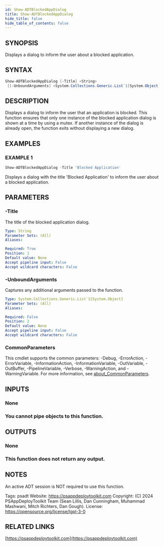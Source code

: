 ```yaml
---
id: Show-ADTBlockedAppDialog
title: Show-ADTBlockedAppDialog
hide_title: false
hide_table_of_contents: false
---
```


## SYNOPSIS

Displays a dialog to inform the user about a blocked application.

## SYNTAX

```powershell
Show-ADTBlockedAppDialog [-Title] <String>
 [[-UnboundArguments] <System.Collections.Generic.List`1[System.Object]>] [<CommonParameters>]
```

## DESCRIPTION

Displays a dialog to inform the user that an application is blocked.
This function ensures that only one instance of the blocked application dialog is shown at a time by using a mutex.
If another instance of the dialog is already open, the function exits without displaying a new dialog.

## EXAMPLES

### EXAMPLE 1

```powershell
Show-ADTBlockedAppDialog -Title 'Blocked Application'
```

Displays a dialog with the title 'Blocked Application' to inform the user about a blocked application.

## PARAMETERS

### -Title

The title of the blocked application dialog.

```yaml
Type: String
Parameter Sets: (All)
Aliases:

Required: True
Position: 1
Default value: None
Accept pipeline input: False
Accept wildcard characters: False
```

### -UnboundArguments

Captures any additional arguments passed to the function.

```yaml
Type: System.Collections.Generic.List`1[System.Object]
Parameter Sets: (All)
Aliases:

Required: False
Position: 2
Default value: None
Accept pipeline input: False
Accept wildcard characters: False
```

### CommonParameters

This cmdlet supports the common parameters: -Debug, -ErrorAction, -ErrorVariable, -InformationAction, -InformationVariable, -OutVariable, -OutBuffer, -PipelineVariable, -Verbose, -WarningAction, and -WarningVariable. For more information, see [about_CommonParameters](http://go.microsoft.com/fwlink/?LinkID=113216).

## INPUTS

### None

### You cannot pipe objects to this function.

## OUTPUTS

### None

### This function does not return any output.

## NOTES

An active ADT session is NOT required to use this function.

Tags: psadt
Website: https://psappdeploytoolkit.com
Copyright: (C) 2024 PSAppDeployToolkit Team (Sean Lillis, Dan Cunningham, Muhammad Mashwani, Mitch Richters, Dan Gough).
License: https://opensource.org/license/lgpl-3-0

## RELATED LINKS

[https://psappdeploytoolkit.com](https://psappdeploytoolkit.com)
